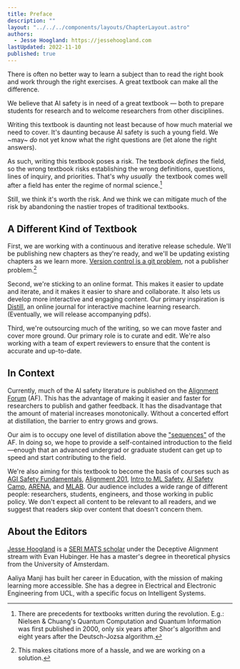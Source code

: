 ```yaml
---
title: Preface
description: ""
layout: "../../../components/layouts/ChapterLayout.astro"
authors: 
  - Jesse Hoogland: https://jessehoogland.com
lastUpdated: 2022-11-10
published: true
---
```


There is often no better way to learn a subject than to read the right book and work through the right exercises. A great textbook can make all the difference.

We believe that AI safety is in need of a great textbook — both to prepare students for research and to welcome researchers from other disciplines. 

Writing this textbook is daunting not least because of how much material we need to cover. It's daunting because AI safety is such a young field. We ~may~ *do* not yet know what the right questions are (let alone the right answers). 

As such, writing this textbook poses a risk. The textbook *defines* the field, so the wrong textbook risks establishing the wrong definitions, questions, lines of inquiry, and priorities. That's why *usually*&nbsp; the textbook comes well after a field has enter the regime of normal science.[^1]

Still, we think it's worth the risk. And we think we can mitigate much of the risk by abandoning the nastier tropes of traditional textbooks.

## A Different Kind of Textbook

First, we are working with a continuous and iterative release schedule. We'll be publishing new chapters as they're ready, and we'll be updating existing chapters as we learn more. [Version control is a git problem](https://github.com/jqhoogland/aligning-ai), not a publisher problem.[^2] 

Second, we're sticking to an online format. This makes it easier to update and iterate, and it makes it easier to share and collaborate. It also lets us develop more interactive and engaging content. Our primary inspiration is [Distill](https://distill.pub), an online journal for interactive machine learning research. (Eventually, we will release accompanying pdfs).

Third, we're outsourcing much of the writing, so we can move faster and cover more ground. Our primary role is to curate and edit. We're also working with a team of expert reviewers to ensure that the content is accurate and up-to-date.


## In Context

Currently, much of the AI safety literature is published on the [Alignment Forum](https://www.alignmentforum.org/) (AF). This has the advantage of making it easier and faster for researchers to publish and gather feedback. It has the disadvantage that the amount of material increases monotonically. Without a concerted effort at distillation, the barrier to entry grows and grows.

Our aim is to occupy one level of distillation above the ["sequences"](https://www.alignmentforum.org/library) of the AF. In doing so, we hope to provide a self-contained introduction to the field—enough that an advanced undergrad or graduate student can get up to speed and start contributing to the field.

We're also aiming for this textbook to become the basis of courses such as [AGI Safety Fundamentals](https://www.agisafetyfundamentals.com/ai-alignment-curriculum), [Alignment 201](https://www.agisafetyfundamentals.com/alignment-201-curriculum), [Intro to ML Safety](https://course.mlsafety.org/), [AI Safety Camp](https://aisafety.camp/), [ARENA](https://www.arena.education/), and [MLAB](https://forum.effectivealtruism.org/posts/vvocfhQ7bcBR4FLBx/apply-to-the-second-ml-for-alignment-bootcamp-mlab-2-in). Our audience includes a wide range of different people: researchers, students, engineers, and those working in public policy. We don't expect all content to be relevant to all readers, and we suggest that readers skip over content that doesn't concern them.


## About the Editors

[Jesse Hoogland](https://jessehoogland.com) is a [SERI MATS scholar](https://www.serimats.org/) under the Deceptive Alignment stream with Evan Hubinger. He has a master's degree in theoretical physics from the University of Amsterdam.

Aaliya Manji has built her career in Education, with the mission of making learning more accessible. She has a degree in Electrical and Electronic Engineering from UCL, with a specific focus on Intelligent Systems.


[^1]: There are precedents for textbooks written during the revolution. E.g.: Nielsen & Chuang's Quantum Computation and Quantum Information was first published in 2000, only six years after Shor's algorithm and eight years after the Deutsch-Jozsa algorithm. 

[^2]: This makes citations more of a hassle, and we are working on a solution.




